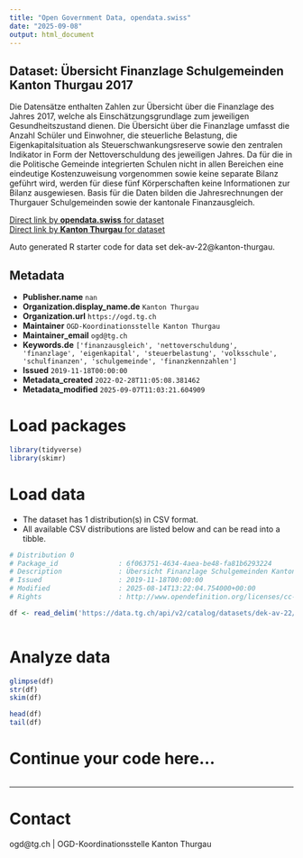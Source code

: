 ```yaml
---
title: "Open Government Data, opendata.swiss"
date: "2025-09-08"
output: html_document
---
```


## Dataset: Übersicht Finanzlage Schulgemeinden Kanton Thurgau 2017

Die Datensätze enthalten Zahlen zur Übersicht über die Finanzlage des Jahres 2017, welche als Einschätzungsgrundlage zum jeweiligen Gesundheitszustand dienen. Die Übersicht über die Finanzlage umfasst die Anzahl Schüler und Einwohner, die steuerliche Belastung, die Eigenkapitalsituation als Steuerschwankungsreserve sowie den zentralen Indikator in Form der Nettoverschuldung des jeweiligen Jahres. Da für die in die Politische Gemeinde integrierten Schulen nicht in allen Bereichen eine eindeutige Kostenzuweisung vorgenommen sowie keine separate Bilanz geführt wird, werden für diese fünf Körperschaften keine Informationen zur Bilanz ausgewiesen. Basis für die Daten bilden die Jahresrechnungen der Thurgauer Schulgemeinden sowie der kantonale Finanzausgleich.

[Direct link by **opendata.swiss** for dataset](https://opendata.swiss/de/dataset/ubersicht-finanzlage-schulgemeinden-kanton-thurgau-2017)<br>
[Direct link by **Kanton Thurgau** for dataset](https://data.tg.ch/explore/dataset/dek-av-22/)

Auto generated R starter code for data set dek-av-22@kanton-thurgau.

## Metadata

- **Publisher.name** `nan`
- **Organization.display_name.de** `Kanton Thurgau`
- **Organization.url** `https://ogd.tg.ch`
- **Maintainer** `OGD-Koordinationsstelle Kanton Thurgau`
- **Maintainer_email** `ogd@tg.ch`
- **Keywords.de** `['finanzausgleich', 'nettoverschuldung', 'finanzlage', 'eigenkapital', 'steuerbelastung', 'volksschule', 'schulfinanzen', 'schulgemeinde', 'finanzkennzahlen']`
- **Issued** `2019-11-18T00:00:00`
- **Metadata_created** `2022-02-28T11:05:08.381462`
- **Metadata_modified** `2025-09-07T11:03:21.604909`


# Load packages

```r

library(tidyverse)
library(skimr)

```

# Load data

-   The dataset has 1 distribution(s) in CSV format.
-   All available CSV distributions are listed below and can be read into a tibble.

```r

# Distribution 0
# Package_id               : 6f063751-4634-4aea-be48-fa81b6293224
# Description              : Übersicht Finanzlage Schulgemeinden Kanton Thurgau 2017 (csv)
# Issued                   : 2019-11-18T00:00:00
# Modified                 : 2025-08-14T13:22:04.754000+00:00
# Rights                   : http://www.opendefinition.org/licenses/cc-by/

df <- read_delim('https://data.tg.ch/api/v2/catalog/datasets/dek-av-22/exports/csv?use_labels=true')



```

# Analyze data

```r

glimpse(df)
str(df)
skim(df)

head(df)
tail(df)

```

# Continue your code here...

```r

```

------------------------------------------------------------------------

# Contact

ogd@tg.ch | OGD-Koordinationsstelle Kanton Thurgau
